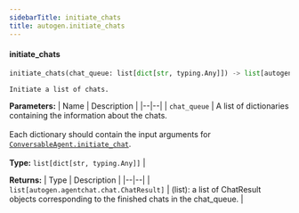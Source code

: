 ```yaml
---
sidebarTitle: initiate_chats
title: autogen.initiate_chats
---
```


<code class="doc-symbol doc-symbol-heading doc-symbol-function"></code>
#### initiate_chats

```python
initiate_chats(chat_queue: list[dict[str, typing.Any]]) -> list[autogen.agentchat.chat.ChatResult]
```

    Initiate a list of chats.

<b>Parameters:</b>
| Name | Description |
|--|--|
| `chat_queue` | A list of dictionaries containing the information about the chats.<br/><br/>Each dictionary should contain the input arguments for [`ConversableAgent.initiate_chat`](/docs/api-reference/autogen/ConversableAgent#initiate-chat).<br/><br/>**Type:** `list[dict[str, typing.Any]]` |

<b>Returns:</b>
| Type | Description |
|--|--|
| `list[autogen.agentchat.chat.ChatResult]` | (list): a list of ChatResult objects corresponding to the finished chats in the chat_queue. |

<br />